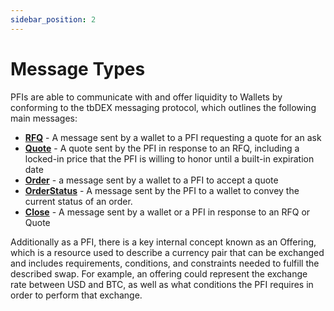 ```yaml
---
sidebar_position: 2
---
```


# Message Types

PFIs are able to communicate with and offer liquidity to Wallets by conforming to the tbDEX messaging protocol, which outlines the following main messages:



* [**RFQ**](docs/tbdex/api-reference/tbdex-js/protocol/classes/Rfq) - A message sent by a wallet to a PFI requesting a quote for an ask
* [**Quote**](docs/tbdex/pfi/creating-quotes) - A quote sent by the PFI in response to an RFQ, including a locked-in price that the PFI is willing to honor until a built-in expiration date
* [**Order**](docs/tbdex/pfi/processing-orders) - a message sent by a wallet to a PFI to accept a quote
* [**OrderStatus**](docs/tbdex/pfi/processing-orders#provide-an-initial-orderstatus) - A message sent by the PFI to a wallet to convey the current status of an order.
* [**Close**](docs/tbdex/pfi/processing-orders#close-the-order) - A message sent by a wallet or a PFI in response to an RFQ or Quote

Additionally as a PFI, there is a key internal concept known as an Offering, which is a resource used to describe a currency pair that can be exchanged and includes requirements, conditions, and constraints needed to fulfill the described swap. For example, an offering could represent the exchange rate between USD and BTC, as well as what conditions the PFI requires in order to perform that exchange.